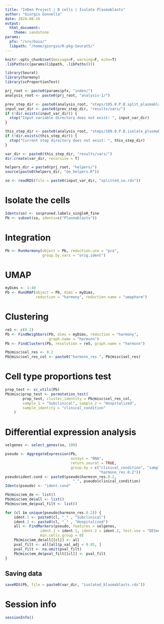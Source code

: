 ```yaml
---
title: "InDen Project | B cells | Isolate Plasmablasts"
author: "Giorgio Gonnella"
date: 2024-08-16
output:
  html_document:
    theme: sandstone
params:
  pfx: "/srv/baia/"
  libpath: "/home/giorgio/R-pkg-Seurat5/"
---
```


```r
knitr::opts_chunk$set(message=F, warning=F, echo=T)
.libPaths(c(params$libpath, .libPaths()))

library(Seurat)
library(harmony)
library(scProportionTest)

prj_root <- paste0(params$pfx, "inden/")
analysis_root <- paste0(prj_root, "analysis-1/")

prev_step_dir <- paste0(analysis_root, "steps/105.0.P.B.split_plasmablasts/")
input_var_dir <- paste0(prev_step_dir, "results/vars/")
if (!dir.exists(input_var_dir)) {
  stop("Input variable directory does not exist: ", input_var_dir)
}

this_step_dir <- paste0(analysis_root, "steps/109.0.P.B.isolate_plasmablasts/")
if (!dir.exists(this_step_dir)) {
  stop("Current step directory does not exist: ", this_step_dir)
}

var_dir <- paste0(this_step_dir, "results/vars/")
dir.create(var_dir, recursive = T)

helpers_dir = paste0(prj_root, "helpers/")
source(paste0(helpers_dir, "de_helpers.R"))
```

```r
so <- readRDS(file = paste0(input_var_dir, "splitted_so.rds"))
```

# Isolate the cells

```r
Idents(so) <- so$pruned.labels_singleR_fine
Pb <- subset(so, idents=c("Plasmablasts"))
```

# Integration

```r
Pb <- RunHarmony(object = Pb, reduction.use = "pca",
                 group.by.vars = "orig.ident")
```

# UMAP

```r
myDims <- 1:40
Pb <- RunUMAP(object = Pb, dims = myDims,
              reduction = "harmony", reduction.name = "umapharm")
```

# Clustering

```r
reS <- c(0.2)
Pb <- FindNeighbors(Pb, dims = myDims, reduction = "harmony",
                    graph.name = "harmsnn")
Pb <- FindClusters(Pb, resolution = reS, graph.name = "harmsnn")
```

```r
Pb@misc$sel_res <- 0.2
Pb@misc$sel_res_col <- paste0("harmsnn_res.", Pb@misc$sel_res)
```

# Cell type proportions test

```r
prop_test <- sc_utils(Pb)
Pb@misc$prop_test <- permutation_test(
        prop_test, cluster_identity = Pb@misc$sel_res_col,
        sample_1 = "Subclinical", sample_2 = "Hospitalized",
        sample_identity = "clinical_condition"
    )
```

# Differential expression analysis

```r
selgenes <- select_genes(so, 100)
```

```r
pseudo <- AggregateExpression(Pb,
                              assays = "RNA",
                              return.seurat = TRUE,
                              group.by = c("clinical_condition", "sample",
                                           "harmsnn_res.0.2"))
pseudo$ident.cond <- paste0(pseudo$harmsnn_res.0.2,
                               "_", pseudo$clinical_condition)
Idents(pseudo) <- "ident.cond"

Pb@misc$em_de <- list()
Pb@misc$em_de$all <- list()
Pb@misc$em_de$pval_filt <- list()

for (cl in unique(pseudo$harmsnn_res.0.2)) {
    ident.1 <- paste0(cl, "_" , "Subclinical")
    ident.2 <- paste0(cl, "_" , "Hospitalized")
    all <- FindMarkers(pseudo, features = selgenes,
                ident.1 = ident.1, ident.2 = ident.2, test.use = "DESeq2",
                min.cells.group = 0)
    Pb@misc$em_de$all[[cl]] <- all
    pval_filt <- all[all$p_val_adj < 0.05, ]
    pval_filt <- na.omit(pval_filt)
    Pb@misc$em_de$pval_filt[[cl]] <- pval_filt
}
```

## Saving data

```r
saveRDS(Pb, file = paste0(var_dir, "isolated_blasmablasts.rds"))
```
# Session info

```r
sessionInfo()
```
